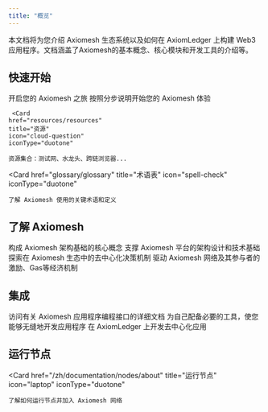 ```yaml
---
title: "概览"
---
```


本文档将为您介绍 Axiomesh 生态系统以及如何在 AxiomLedger 上构建 Web3 应用程序。文档涵盖了Axiomesh的基本概念、核心模块和开发工具的介绍等。

## 快速开始

<CardGroup cols={2}>
  <Card
    href="introduction/introduction"
    title="项目简介"
    icon="file-lines"
    iconType="duotone"
  >
    开启您的 Axiomesh 之旅
  </Card>
  <Card
    href="quick-start/quick_start"
    title="第一笔交易"
    icon="money-simple-from-bracket"
    iconType="duotone"
  >
    按照分步说明开始您的 Axiomesh 体验
  </Card>
 
     <Card
    href="resources/resources"
    title="资源"
    icon="cloud-question"
    iconType="duotone"
  >
    资源集合：测试网、水龙头、跨链浏览器...
  </Card>

 <Card
    href="glossary/glossary"
    title="术语表"
    icon="spell-check"
    iconType="duotone"
  >
    了解 Axiomesh 使用的关键术语和定义
  </Card>
   </CardGroup>


## 了解 Axiomesh

<CardGroup cols={2}>
  <Card
    href="/zh/documentation/core-concepts/accounts"
    title="核心概念"
    icon="book-open"
    iconType="duotone"
  >
    构成 Axiomesh 架构基础的核心概念
  </Card>
  <Card
    href="/zh/documentation/system-design/architecture"
    title="系统设计"
    icon="computer-classic"
    iconType="duotone"
  >
    支撑 Axiomesh 平台的架构设计和技术基础
  </Card>
 <Card
    href="/zh/documentation/governance/committee"
    title="治理"
    icon="sitemap"
    iconType="duotone"
  >
    探索在 Axiomesh 生态中的去中心化决策机制
  </Card>
 <Card
    href="/zh/documentation/economics/overview"
    title="经济"
    icon="coins"
    iconType="duotone"
  >
    驱动 Axiomesh 网络及其参与者的激励、Gas等经济机制
  </Card>
   </CardGroup>


## 集成

<CardGroup cols={2}>
  <Card
    href="/zh/api-reference/introduction/jsonrpc-Introduction"
    title="API"
    icon="cloud"
    iconType="duotone"
  >
    访问有关 Axiomesh 应用程序编程接口的详细文档
  </Card>
  <Card
    href="/zh/sdks/introduction"
    title="SDKs"
    icon="toolbox"
    iconType="duotone"
  >
    为自己配备必要的工具，使您能够无缝地开发应用程序
  </Card>
  <Card
    href="quick-start/building_dapps"
    title="构建Dapp"
    icon="grid-2"
    iconType="duotone"
  >
    在 AxiomLedger 上开发去中心化应用
  </Card>
   </CardGroup>

## 运行节点

<Card
    href="/zh/documentation/nodes/about"
    title="运行节点"
    icon="laptop"
    iconType="duotone"
>
    了解如何运行节点并加入 Axiomesh 网络
</Card>
